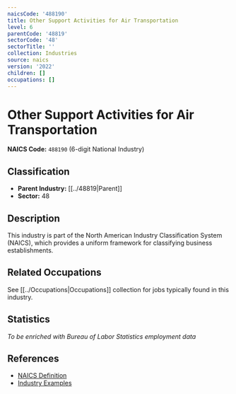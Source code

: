 ```yaml
---
naicsCode: '488190'
title: Other Support Activities for Air Transportation
level: 6
parentCode: '48819'
sectorCode: '48'
sectorTitle: ''
collection: Industries
source: naics
version: '2022'
children: []
occupations: []
---
```

# Other Support Activities for Air Transportation

**NAICS Code:** `488190` (6-digit National Industry)

## Classification

- **Parent Industry:** [[../48819|Parent]]
- **Sector:** 48

## Description

This industry is part of the North American Industry Classification System (NAICS), which provides a uniform framework for classifying business establishments.

## Related Occupations

See [[../Occupations|Occupations]] collection for jobs typically found in this industry.

## Statistics

*To be enriched with Bureau of Labor Statistics employment data*

## References

- [NAICS Definition](https://www.census.gov/naics/)
- [Industry Examples](https://www.census.gov/naics/2022NAICS/)
